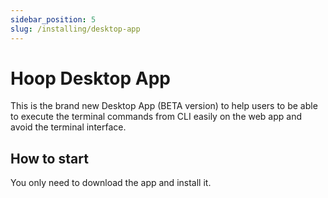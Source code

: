 ```yaml
---
sidebar_position: 5
slug: /installing/desktop-app
---
```



# Hoop Desktop App

This is the brand new Desktop App (BETA version) to help users to be able to execute the terminal commands from CLI easily on the web app and avoid the terminal interface.

## How to start

You only need to download the app and install it.

<ConnectOnHoopButton url='https://install.hoop.dev' text='Download Hoop App' />
